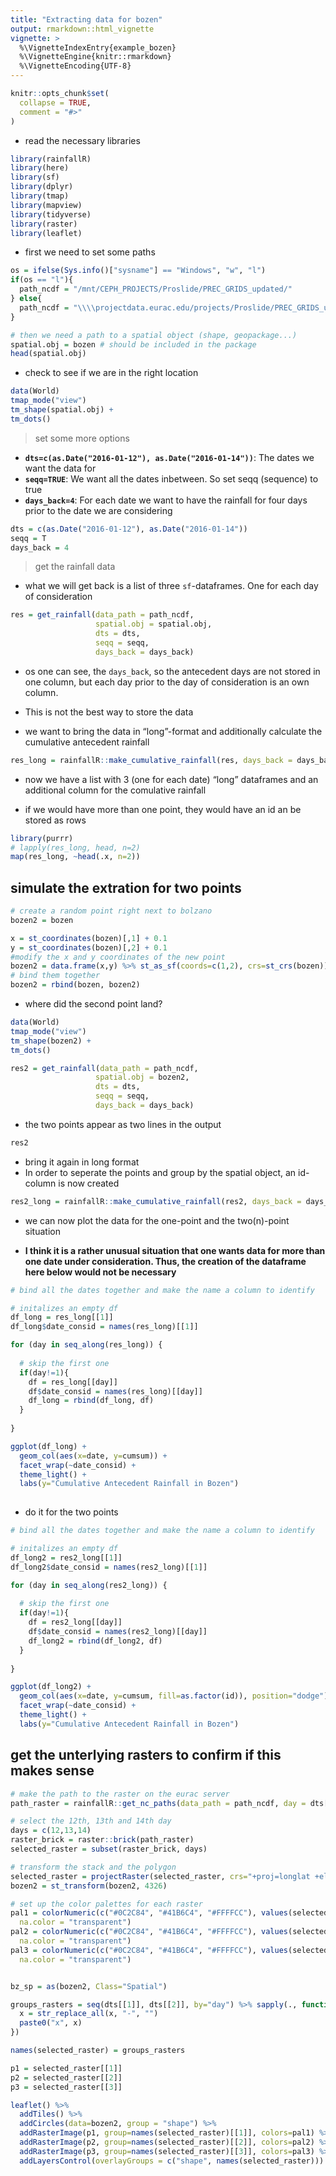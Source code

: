 ```yaml
---
title: "Extracting data for bozen"
output: rmarkdown::html_vignette
vignette: >
  %\VignetteIndexEntry{example_bozen}
  %\VignetteEngine{knitr::rmarkdown}
  %\VignetteEncoding{UTF-8}
---
```


```r
knitr::opts_chunk$set(
  collapse = TRUE,
  comment = "#>"
)
```

- read the necessary libraries


```r
library(rainfallR)
library(here)
library(sf)
library(dplyr)
library(tmap)
library(mapview)
library(tidyverse)
library(raster)
library(leaflet)
```

- first we need to set some paths

```r
os = ifelse(Sys.info()["sysname"] == "Windows", "w", "l")
if(os == "l"){
  path_ncdf = "/mnt/CEPH_PROJECTS/Proslide/PREC_GRIDS_updated/"
} else{
  path_ncdf = "\\\\projectdata.eurac.edu/projects/Proslide/PREC_GRIDS_updated/"
}

# then we need a path to a spatial object (shape, geopackage...)
spatial.obj = bozen # should be included in the package
head(spatial.obj)
```

- check to see if we are in the right location

```r
data(World)
tmap_mode("view")
tm_shape(spatial.obj) +
tm_dots()
```


> set some more options

  + **`dts=c(as.Date("2016-01-12"), as.Date("2016-01-14"))`**: The dates we want the data for
  + **`seqq=TRUE`**: We want all the dates inbetween. So set seqq (sequence) to true
  + **`days_back=4`**: For each date we want to have the rainfall for four days prior to the date we are considering

```r
dts = c(as.Date("2016-01-12"), as.Date("2016-01-14"))
seqq = T 
days_back = 4
```

> get the rainfall data

- what we will get back is a list of three `sf`-dataframes. One for each day of consideration

```r
res = get_rainfall(data_path = path_ncdf,
                   spatial.obj = spatial.obj,
                   dts = dts,
                   seqq = seqq, 
                   days_back = days_back)
```


- os one can see, the `days_back`, so the antecedent days are not stored in one column, but each day prior to the day of consideration is an own column. 

- This is not the best way to store the data

- we want to bring the data in "long"-format and additionally calculate the cumulative antecedent rainfall


```r
res_long = rainfallR::make_cumulative_rainfall(res, days_back = days_back)
```


- now we have a list with 3 (one for each date) "long" dataframes and an additional column for the comulative rainfall

- if we would have more than one point, they would have an id an be stored as rows

```r
library(purrr)
# lapply(res_long, head, n=2)
map(res_long, ~head(.x, n=2))
```


## simulate the extration for two points

```r
# create a random point right next to bolzano
bozen2 = bozen 

x = st_coordinates(bozen)[,1] + 0.1
y = st_coordinates(bozen)[,2] + 0.1
#modify the x and y coordinates of the new point
bozen2 = data.frame(x,y) %>% st_as_sf(coords=c(1,2), crs=st_crs(bozen)) 
# bind them together
bozen2 = rbind(bozen, bozen2)
```

- where did the second point land?

```r
data(World)
tmap_mode("view")
tm_shape(bozen2) +
tm_dots()
```



```r
res2 = get_rainfall(data_path = path_ncdf,
                   spatial.obj = bozen2,
                   dts = dts,
                   seqq = seqq, 
                   days_back = days_back)
```
- the two points appear as two lines in the output

```r
res2
```


- bring it again in long format 
- In order to seperate the points and group by the spatial object, an id-column is now created

```r
res2_long = rainfallR::make_cumulative_rainfall(res2, days_back = days_back)
```



- we can now plot the data for the one-point and the two(n)-point situation

- **I think it is a rather unusual situation that one wants data for more than one date under consideration. Thus, the creation of the dataframe here below would not be necessary**

```r

# bind all the dates together and make the name a column to identify

# initalizes an empty df
df_long = res_long[[1]]
df_long$date_consid = names(res_long)[[1]]

for (day in seq_along(res_long)) {
  
  # skip the first one
  if(day!=1){
    df = res_long[[day]]
    df$date_consid = names(res_long)[[day]]
    df_long = rbind(df_long, df)
  }
  
}

ggplot(df_long) +
  geom_col(aes(x=date, y=cumsum)) +
  facet_wrap(~date_consid) +
  theme_light() +
  labs(y="Cumulative Antecedent Rainfall in Bozen")
  
```

- do it for the two points

```r
# bind all the dates together and make the name a column to identify

# initalizes an empty df
df_long2 = res2_long[[1]]
df_long2$date_consid = names(res2_long)[[1]]

for (day in seq_along(res2_long)) {
  
  # skip the first one
  if(day!=1){
    df = res2_long[[day]]
    df$date_consid = names(res2_long)[[day]]
    df_long2 = rbind(df_long2, df)
  }
  
}

ggplot(df_long2) +
  geom_col(aes(x=date, y=cumsum, fill=as.factor(id)), position="dodge") +
  facet_wrap(~date_consid) +
  theme_light() +
  labs(y="Cumulative Antecedent Rainfall in Bozen")

```


## get the unterlying rasters to confirm if this makes sense

```r
# make the path to the raster on the eurac server
path_raster = rainfallR::get_nc_paths(data_path = path_ncdf, day = dts[[1]], days_back = 5)

# select the 12th, 13th and 14th day
days = c(12,13,14)
raster_brick = raster::brick(path_raster)
selected_raster = subset(raster_brick, days)

# transform the stack and the polygon
selected_raster = projectRaster(selected_raster, crs="+proj=longlat +ellps=WGS84 +datum=WGS84 +no_defs")
bozen2 = st_transform(bozen2, 4326)

# set up the color palettes for each raster
pal1 = colorNumeric(c("#0C2C84", "#41B6C4", "#FFFFCC"), values(selected_raster[[1]]),
  na.color = "transparent")
pal2 = colorNumeric(c("#0C2C84", "#41B6C4", "#FFFFCC"), values(selected_raster[[2]]),
  na.color = "transparent")
pal3 = colorNumeric(c("#0C2C84", "#41B6C4", "#FFFFCC"), values(selected_raster[[3]]),
  na.color = "transparent")


bz_sp = as(bozen2, Class="Spatial")

groups_rasters = seq(dts[[1]], dts[[2]], by="day") %>% sapply(., function(x){
  x = str_replace_all(x, "-", "")
  paste0("x", x) 
})

names(selected_raster) = groups_rasters

p1 = selected_raster[[1]]
p2 = selected_raster[[2]]
p3 = selected_raster[[3]]

leaflet() %>% 
  addTiles() %>% 
  addCircles(data=bozen2, group = "shape") %>% 
  addRasterImage(p1, group=names(selected_raster)[[1]], colors=pal1) %>% 
  addRasterImage(p2, group=names(selected_raster)[[2]], colors=pal2) %>% 
  addRasterImage(p3, group=names(selected_raster)[[3]], colors=pal3) %>% 
  addLayersControl(overlayGroups = c("shape", names(selected_raster)))
```


